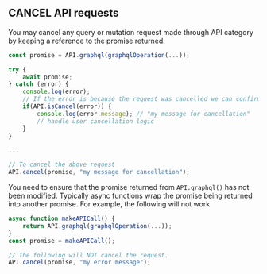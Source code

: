 ## CANCEL API requests

You may cancel any query or mutation request made through API category by keeping a reference to the promise returned.

```javascript
const promise = API.graphql(graphqlOperation(...));

try {
    await promise;
} catch (error) {
    console.log(error); 
    // If the error is because the request was cancelled we can confirm here.
    if(API.isCancel(error)) {
        console.log(error.message); // "my message for cancellation"
        // handle user cancellation logic
    }
}

...

// To cancel the above request
API.cancel(promise, "my message for cancellation");
```

You need to ensure that the promise returned from `API.graphql()` has not been modified. Typically async functions wrap the promise being returned into another promise. For example, the following will not work

```javascript
async function makeAPICall() {
    return API.graphql(graphqlOperation(...));
}
const promise = makeAPICall();

// The following will NOT cancel the request.
API.cancel(promise, "my error message");
```
